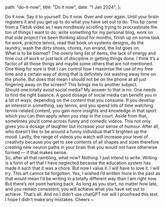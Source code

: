   path: "do-it-now",
  title: "Do it now",
  date: "1 Jan 2024",
};

Do it now. Say it to yourself. Do it now. Over and over again. Until your brain registers it and you get up to do what you have set out to do. This tip came from a Tiktok video as I was mindlessly scrolling trying to procrastinate the ton of things I want to do; write something for my personal blog, work on that side project I’ve been thinking about for months, finish up on some task for work, practice tennis, read that book on systems designs, do the laundry, wash the dirty shoes, chores, run errand, the list goes on.
<br/>
What is to be blamed? The overly long list of items, the lack of energy and time cuz of work or just lack of discipline in getting things done. I think it’s a factor of all those things and maybe some others that are not mentioned. One thing for sure is that I can control how I maximise the use of my free time and a certain way of doing that is definitely not wasting away time on the phone. But does that mean I should not be on the phone at all just fingering away on the screen? This brings me to another subject.
<br/>
Should one totally avoid social media? My answer to that is no. One needs to find the right balance. A good dosage of social media can benefit you in a lot of ways; depending on the content that you consume. If you develop an interest in something, say tennis, and you spend lots of time watching tennis-related content, you gain more insights and knowledge in that sport which you can then apply when you step in the court. Aside from that, sometimes you’d come across funny and comedic videos. This not only gives you a dosage of laughter but increase your sense of humour. After all, who doesn’t like to be around a funny individual that’ll brighten up the mood. Lastly, the range of videos you watch will increase your level of creativity because you get to see contents of all shapes and sizes therefore creating new neuron paths in your brain that you would not have otherwise formed — if that makes sense.
<br/>
So, after all that rambling, what now? Nothing. I just intend to write. Writing is a form of art that I have neglected because the education system has made it such that it was a chore. But now I value it. I will have to love it. I will try. This art cannot be forgotten. Yes, I wished I’d written more in the past as that would mean I’d be writing in a totally different way than I am right now. But there’s not point harking back. As long as you start, no matter how late, and you remain consistent, you will achieve what you have set out to achieve. That’s all. And no I didn’t use chatGPT nor will I proofread this text. I hope I didn’t make any mistakes. Cheers ~
